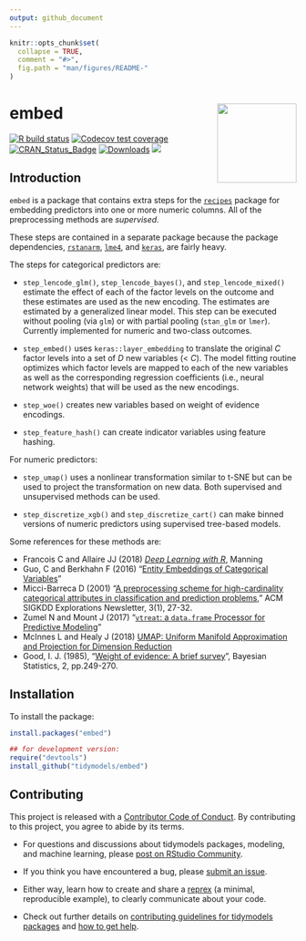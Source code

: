 ```yaml
---
output: github_document
---
```


```r
knitr::opts_chunk$set(
  collapse = TRUE,
  comment = "#>",
  fig.path = "man/figures/README-"
)
```

# embed <a href='https://embed.tidymodels.org'><img src='man/figures/logo.png' align="right" height="139" /></a>


<!-- badges: start -->
[![R build status](https://github.com/tidymodels/embed/workflows/R-CMD-check/badge.svg)](https://github.com/tidymodels/embed/actions)
[![Codecov test coverage](https://codecov.io/gh/tidymodels/embed/branch/master/graph/badge.svg)](https://codecov.io/gh/tidymodels/embed?branch=master)
[![CRAN_Status_Badge](http://www.r-pkg.org/badges/version/embed)](http://cran.r-project.org/web/packages/embed)
[![Downloads](http://cranlogs.r-pkg.org/badges/embed)](http://cran.rstudio.com/package=embed)
![](https://img.shields.io/badge/lifecycle-maturing-blue.svg)
<!-- badges: end -->

## Introduction

`embed` is a package that contains extra steps for the [`recipes`](https://recipes.tidymodels.org/) package for embedding predictors into one or more numeric columns. All of the preprocessing methods are _supervised_. 

These steps are contained in a separate package because the package dependencies, [`rstanarm`](http://cran.rstudio.com/package=rstanarm), [`lme4`](http://cran.rstudio.com/package=lme4), and [`keras`](http://cran.rstudio.com/package=keras),  are fairly heavy. 

The steps for categorical predictors are:

* `step_lencode_glm()`, `step_lencode_bayes()`, and `step_lencode_mixed()` estimate the effect of each of the factor levels on the outcome and these estimates are used as the new encoding. The estimates are estimated by a generalized linear model. This step can be executed without pooling (via `glm`) or with partial pooling (`stan_glm` or `lmer`). Currently implemented for numeric and two-class outcomes. 

* `step_embed()` uses `keras::layer_embedding` to translate the original _C_ factor levels into a set of _D_ new variables (< _C_). The model fitting routine optimizes which factor levels are mapped to each of the new variables as well as the corresponding regression coefficients (i.e., neural network weights) that will be used as the new encodings.  

* `step_woe()` creates new variables based on weight of evidence encodings. 

* `step_feature_hash()` can create indicator variables using feature hashing. 

For numeric predictors:

* `step_umap()` uses a nonlinear transformation similar to t-SNE but can be used to project the transformation on new data. Both supervised and unsupervised methods can be used. 

* `step_discretize_xgb()` and `step_discretize_cart()` can make binned versions of numeric predictors using supervised tree-based models. 


Some references for these methods are:

* Francois C and Allaire JJ (2018) [_Deep Learning with R_](https://www.manning.com/books/deep-learning-with-r), Manning
* Guo, C and Berkhahn F (2016) "[Entity Embeddings of Categorical Variables](https://arxiv.org/abs/1604.06737)"
* Micci-Barreca D (2001) "[A preprocessing scheme for high-cardinality categorical attributes in classification and prediction problems](https://scholar.google.com/scholar?hl=en&as_sdt=0%2C5&q=A+preprocessing+scheme+for+high-cardinality+categorical+attributes+in+classification+and+prediction+problems&btnG=)," ACM SIGKDD Explorations Newsletter, 3(1), 27-32.
* Zumel N and Mount J (2017) "[`vtreat`: a `data.frame` Processor for Predictive Modeling](https://arxiv.org/abs/1611.09477)"
* McInnes L and Healy J (2018) [UMAP: Uniform Manifold Approximation and Projection for Dimension Reduction](https://arxiv.org/abs/1802.03426)
* Good, I. J. (1985), "[Weight of evidence: A brief survey](https://scholar.google.com/scholar?hl=en&as_sdt=0%2C5&q=Weight+of+evidence%3A+A+brief+survey&btnG=)", Bayesian Statistics, 2, pp.249-270.


## Installation

To install the package:

```r
install.packages("embed")

## for development version:
require("devtools")
install_github("tidymodels/embed")
```


## Contributing

This project is released with a [Contributor Code of Conduct](https://contributor-covenant.org/version/2/0/CODE_OF_CONDUCT.html). By contributing to this project, you agree to abide by its terms.

- For questions and discussions about tidymodels packages, modeling, and machine learning, please [post on RStudio Community](https://rstd.io/tidymodels-community).

- If you think you have encountered a bug, please [submit an issue](https://github.com/tidymodels/embed/issues).

- Either way, learn how to create and share a [reprex](https://rstd.io/reprex) (a minimal, reproducible example), to clearly communicate about your code.

- Check out further details on [contributing guidelines for tidymodels packages](https://www.tidymodels.org/contribute/) and [how to get help](https://www.tidymodels.org/help/).
